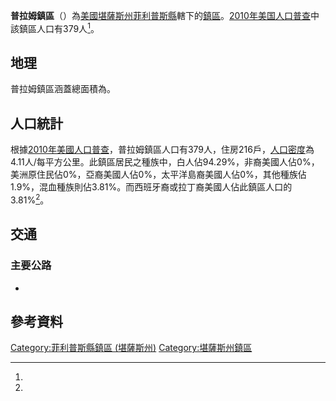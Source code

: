 {{noteTA
|G1=USState
}}
{{Infobox settlement
|official_name = 普拉姆鎮區
|native_name = Plum Township
|settlement_type = 鎮區
|pushpin_map=USA Kansas
|coordinates_display = inline,title
|coordinates_region = US-KS
|subdivision_type = [[世界政區索引|國家]]
|subdivision_name = [[美国|美国]]
|subdivision_type1 = [[美國行政區劃|州]]
|subdivision_name1 = [[堪薩斯州|堪薩斯州]]
|subdivision_type2 = [[堪薩斯州行政區劃|縣]]
|subdivision_name2 = [[菲利普斯縣_(堪薩斯州)|菲利普斯縣]]
|area_total_km2 = 92.27
|area_land_km2 = 92.25
|area_water_km2 = 0.02
|area_total_sq_mi =
|area_land_sq_mi =
|area_water_sq_mi =
|area_water_percent = 0.03
|population_as_of = [[2010年美国人口普查|2010]]
|population_footnotes = <ref name="Census 2010">{{cite web| url=http://factfinder2.census.gov| title=Race, Hispanic or Latino, Age, and Housing Occupancy: 2010 Census Redistricting Data, Plum township, Phillips County, Kansas| publisher=U.S. Census Bureau, American FactFinder 2| accessdate=2016-09-10| archive-date=2013-09-11| archive-url=https://web.archive.org/web/20130911234518/http://factfinder2.census.gov/| dead-url=no}}</ref>
|population_total = 379
|population_density_km2 = auto
|elevation_footnotes = 
|elevation_m = 451
|elevation_ft = 
|latd = 39
|latm = 46
|lats = 03
|latNS = N
|longd = 99
|longm = 07
|longs = 06
|longEW = W
|postal_code_type =
|postal_code = 
|blank_name = [[聯邦資料處理標準|FIPS代碼]]
|blank_info = 20-56775
|blank1_name = [[地名信息系统|GNIS編號]] 
|blank1_info = [http://geonames.usgs.gov/pls/gnispublic/f?p=gnispq:3:::NO::P3_FID:0472190 0472190]
|website = 
|footnotes = 
}}

'''普拉姆鎮區'''（{{lang-en|'''Plum Township'''}}）為[[美國|美國]][[堪薩斯州|堪薩斯州]][[菲利普斯縣_(堪薩斯州)|菲利普斯縣]]轄下的[[行政鎮區|鎮區]]。[[2010年美国人口普查|2010年美国人口普查]]中該鎮區人口有379人<ref name="Census 2010"/>。

==地理==
普拉姆鎮區涵蓋總面積為{{convert|92.27|km2|sqmi}}。

==人口統計==
根據[[2010年美國人口普查|2010年美國人口普查]]，普拉姆鎮區人口有379人，住房216戶，[[人口密度|人口密度]]為4.11人/每平方公里。此鎮區居民之種族中，白人佔94.29%，非裔美國人佔0%，美洲原住民佔0%，亞裔美國人佔0%，太平洋島裔美國人佔0%，其他種族佔1.9%，混血種族則佔3.81%。而西班牙裔或拉丁裔美國人佔此鎮區人口的3.81%<ref name="Census 2010"/>。

==交通==
===主要公路===
*{{Jct|country=USA|US|36}}

==參考資料==
{{reflist}}

{{菲利普斯縣 (堪薩斯州)}}

{{DEFAULTSORT:Plum}}
[[Category:菲利普斯縣鎮區_(堪薩斯州)|Category:菲利普斯縣鎮區 (堪薩斯州)]]
[[Category:堪薩斯州鎮區|Category:堪薩斯州鎮區]]

{{PhillipsCountyKS-geo-stub}}